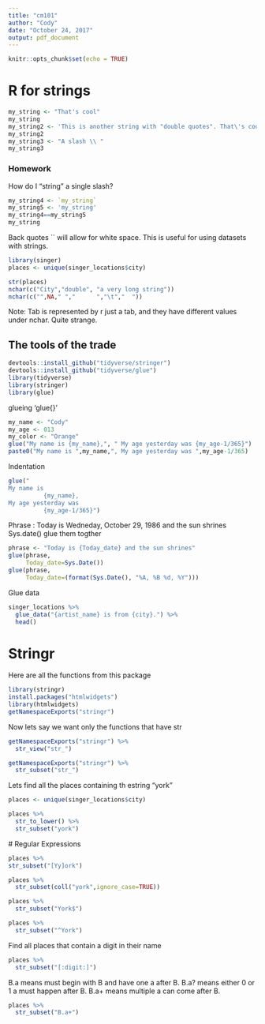 ```yaml
---
title: "cm101"
author: "Cody"
date: "October 24, 2017"
output: pdf_document
---
```


```r
knitr::opts_chunk$set(echo = TRUE)
```

# R for strings

```r
my_string <- "That's cool"
my_string
my_string2 <- 'This is another string with "double quotes". That\'s cool'
my_string2
my_string3 <- "A slash \\ "
my_string3
```

### Homework

How do I "string" a single slash?
```r
my_string4 <- `my_string`
my_string5 <- 'my_string'
my_string4==my_string5
my_string
```
Back quotes `` will allow for white space. This is useful for using datasets with strings.

```r
library(singer)
places <- unique(singer_locations$city)

str(places)
nchar(c("City","double", "a very long string"))
nchar(c("",NA," ","      ","\t","  "))
```
Note: Tab is represented by \t or just a tab, and they have different values under nchar. Quite strange.

## The tools of the trade

```r
devtools::install_github("tidyverse/stringer")
devtools::install_github("tidyverse/glue")
library(tidyverse)
library(stringer)
library(glue)
```

glueing 'glue{}'

```r
my_name <- "Cody"
my_age <- 013
my_color <- "Orange"
glue("My name is {my_name},", " My age yesterday was {my_age-1/365}")
paste0("My name is ",my_name,", My age yesterday was ",my_age-1/365)
```

Indentation
```r
glue("
My name is
          {my_name}, 
My age yesterday was 
          {my_age-1/365}")
```
Phrase : Today is Wedneday, October 29, 1986 and the sun shrines
Sys.date()
glue them togther

```r
phrase <- "Today is {Today_date} and the sun shrines"
glue(phrase,
     Today_date=Sys.Date())
glue(phrase,
     Today_date=(format(Sys.Date(), "%A, %B %d, %Y")))
```
Glue data
```r
singer_locations %>% 
  glue_data("{artist_name} is from {city}.") %>% 
  head()
```

# Stringr

Here are all the functions from this package
```r
library(stringr)
install.packages("htmlwidgets")
library(htmlwidgets)
getNamespaceExports("stringr")
```

Now lets say we want only the functions that have str
```r
getNamespaceExports("stringr") %>%
  str_view("str_")

getNamespaceExports("stringr") %>% 
  str_subset("str_")
```

Lets find all the places containing th estring "york"
```r
places <- unique(singer_locations$city)

places %>% 
  str_to_lower() %>% 
  str_subset("york")
```

 # Regular Expressions
 
 
```r
places %>%
str_subset("[Yy]ork")

places %>% 
  str_subset(coll("york",ignore_case=TRUE))

places %>% 
  str_subset("York$")

places %>% 
  str_subset("^York")
```

Find all places that contain a digit in their name

```r
places %>% 
  str_subset("[:digit:]")
```

B.a means must begin with B and have one a after B.
B.a? means either 0 or 1 a must happen after B.
B.a+ means multiple a can come after B.
```r
places %>% 
  str_subset("B.a+")
```


